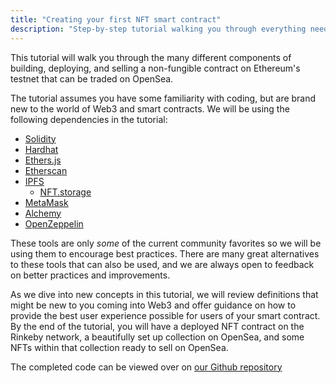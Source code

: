 ```yaml
---
title: "Creating your first NFT smart contract"
description: "Step-by-step tutorial walking you through everything needed to create an NFT contract that you can trade on OpenSea"
---
```


This tutorial will walk you through the many different components of building, deploying, and selling a non-fungible contract on Ethereum's testnet that can be traded on OpenSea.

The tutorial assumes you have some familiarity with coding, but are brand new to the world of Web3 and smart contracts. We will be using the following dependencies in the tutorial:

* [Solidity](https://docs.soliditylang.org/en/v0.8.11/)
* [Hardhat](https://hardhat.org/)
* [Ethers.js](https://docs.ethers.io/v5/)
* [Etherscan](https://etherscan.io/)
* [IPFS](https://ipfs.io/)  
   * [NFT.storage ](https://nft.storage/)
* [MetaMask](https://metamask.io/)
* [Alchemy](https://www.alchemy.com/)
* [OpenZeppelin](https://openzeppelin.com/)

These tools are only _some_ of the current community favorites so we will be using them to encourage best practices. There are many great alternatives to these tools that can also be used, and we are always open to feedback on better practices and improvements.

As we dive into new concepts in this tutorial, we will review definitions that might be new to you coming into Web3 and offer guidance on how to provide the best user experience possible for users of your smart contract. By the end of the tutorial, you will have a deployed NFT contract on the Rinkeby network, a beautifully set up collection on OpenSea, and some NFTs within that collection ready to sell on OpenSea.

The completed code can be viewed over on [our Github repository](https://github.com/ProjectOpenSea/nft-tutorial)
